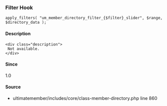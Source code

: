 
### Filter Hook    
    
```
apply_filters( "um_member_directory_filter_{$filter}_slider", $range, $directory_data );
```

#### Description
    <div class="description">
     Not available.
    </div>

#### Since
<div class="description">
1.0
</div>

#### Source
  - <Link href="/developer/files/includes-core-class-member-directory#source-view.860">ultimatemember/includes/core/class-member-directory.php</Link> <Link href="/developer/files/includes-core-class-member-directory#source-view.860">line 860</Link>

